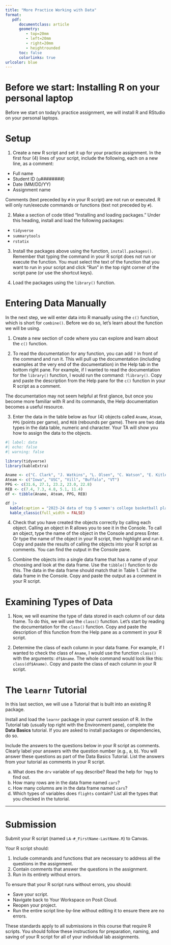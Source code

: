 ```yaml
---
title: "More Practice Working with Data"
format:
   pdf:
      documentclass: article
      geometry:
         - top=20mm
         - left=20mm
         - right=20mm
         - heightrounded
      toc: false
      colorlinks: true
urlcolor: blue
---
```


# Before we start: Installing R on your personal laptop

Before we start on today's practice assignment, we will install R and RStudio on your personal laptops.

# Setup

1) Create a new R script and set it up for your practice assignment. In the first four (4) lines of your script, include the following, each on a new line, as a comment:

- Full name
- Student ID (u########)
- Date (MM/DD/YY)
- Assignment name

::: callout-tip
Comments (text preceded by `#` in your R script) are not run or executed. R will only run/execute commands or functions (text not preceded by `#`).
:::

2) Make a section of code titled "Installing and loading packages." Under this heading, install and load the following packages:

- `tidyverse`
- `summarytools`
- `rstatix`

3) Install the packages above using the function, `install.packages()`. Remember that typing the command in your R script does not run or execute the function. You must select the text of the function that you want to run in your script and click "Run" in the top right corner of the script pane (or use the shortcut keys).

4) Load the packages using the `library()` function.

# Entering Data Manually

In the next step, we will enter data into R manually using the `c()` function, which is short for `combine()`. Before we do so, let's learn about the function we will be using.

1) Create a new section of code where you can explore and learn about the `c()` function.

2) To read the documentation for any function, you can add `?` in front of the command and run it. This will pull up the documentation (including examples at the very end of the documentation) in the Help tab in the bottom right pane. For example, if I wanted to read the documentation for the `library()` function, I would run the command: `?library()`. Copy and paste the description from the Help pane for the `c()` function in your R script as a comment.

:::callout-tip
The documentation may not seem helpful at first glance, but once you become more familiar with R and its commands, the Help documentation becomes a useful resource.
:::

3) Enter the data in the table below as four (4) objects called `Aname`, `Ateam`, `PPG` (points per game), and `REB` (rebounds per game). There are two data types in the data table, numeric and character. Your TA will show you how to assign the data to the objects.

```r
#| label: data
#| echo: false
#| warning: false

library(tidyverse)
library(kableExtra)

Aname <- c("C. Clark", "J. Watkins", "L. Olsen", "C. Watson", "E. Kitley")
Ateam <- c("Iowa", "USC", "Vill", "Buffalo", "VT")
PPG <- c(31.6, 27.1, 23.2, 23.0, 22.8)
REB <- c(7.4, 7.3, 4.8, 5.1, 11.4)
df <- tibble(Aname, Ateam, PPG, REB)

df |> 
  kable(caption = "2023-24 data of top 5 women's college basketball players by points per game (PPG).") |> 
  kable_classic(full_width = FALSE)

```

4) Check that you have created the objects correctly by calling each object. Calling an object in R allows you to see it in the Console. To call an object, type the name of the object in the Console and press Enter. Or type the name of the object in your R script, then highlight and run it. Copy and paste the results of calling the objects into your R script as comments. You can find the output in the Console pane.

5) Combine the objects into a single data frame that has a name of your choosing and look at the data frame. Use the `tibble()` function to do this. The data in the data frame should match that in Table 1. Call the data frame in the Console. Copy and paste the output as a comment in your R script.

# Examining Types of Data

1) Now, we will examine the type of data stored in each column of our data frame. To do this, we will use the `class()` function. Let's start by reading the documentation for the `class()` function. Copy and paste the description of this function from the Help pane as a comment in your R script.

2) Determine the class of each column in your data frame. For example, if I wanted to check the class of `Aname`, I would use the function `class()` with the arguments: `df$Aname`. The whole command would look like this: `class(df$Aname)`. Copy and paste the class of each column in your R script.

# The `learnr` Tutorial

In this last section, we will use a Tutorial that is built into an existing R package.

Install and load the `learnr` package in your current session of R. In the Tutorial tab (usually top right with the Environment pane), complete the **Data Basics** tutorial. If you are asked to install packages or dependencies, do so.

Include the answers to the questions below in your R script as comments. Clearly label your answers with the question number (e.g., a, b). You will answer these questions as part of the Data Basics Tutorial. List the answers from your tutorial as comments in your R script.

a) What does the `drv` variable of `mpg` describe? Read the help for `?mpg` to find out.
b) How many rows are in the data frame named `cars`?
c) How many columns are in the data frame named `cars`?
d) Which types of variables does `flights` contain? List all the types that you checked in the tutorial.

---

# Submission

Submit your R script (named `LA-#_FirstName-LastName.R`) to Canvas.

Your R script should:

1) Include commands and functions that are necessary to address all the questions in the assignment.
2) Contain comments that answer the questions in the assignment.
3) Run in its entirety without errors.

To ensure that your R script runs without errors, you should:

- Save your script.
- Navigate back to Your Workspace on Posit Cloud.
- Reopen your project.
- Run the entire script line-by-line without editing it to ensure there are no errors.

:::callout-important
These standards apply to all submissions in this course that require R scripts. You should follow these instructions for preparation, naming, and saving of your R script for all of your individual lab assignments.
:::